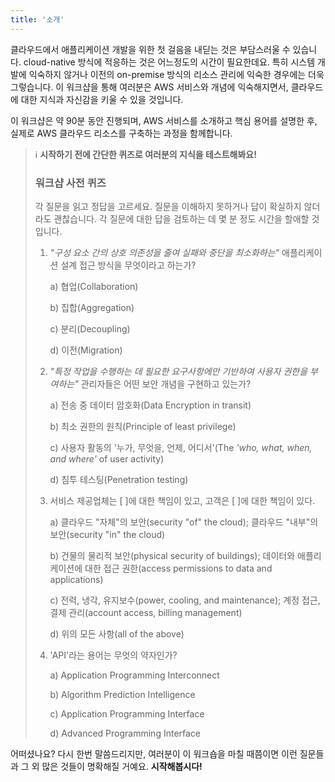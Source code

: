 ```yaml
---
title: '소개'
---
```


클라우드에서 애플리케이션 개발을 위한 첫 걸음을 내딛는 것은 부담스러울 수 있습니다. cloud-native 방식에 적응하는 것은 어느정도의 시간이 필요한데요. 특히 시스템 개발에 익숙하지 않거나 이전의 on-premise 방식의 리소스 관리에 익숙한 경우에는 더욱 그렇습니다. 이 워크샵을 통해 여러분은 AWS 서비스와 개념에 익숙해지면서, 클라우드에 대한 지식과 자신감을 키울 수 있을 것입니다.

이 워크샵은 약 90분 동안 진행되며, AWS 서비스를 소개하고 핵심 용어를 설명한 후, 실제로 AWS 클라우드 리소스를 구축하는 과정을 함께합니다.



> ℹ️ **시작하기 전에 간단한 퀴즈로 여러분의 지식을 테스트해봐요!**
>
> ### **워크샵 사전 퀴즈**
>
> 각 질문을 읽고 정답을 고르세요. 질문을 이해하지 못하거나 답이 확실하지 않더라도 괜찮습니다. 각 질문에 대한 답을 검토하는 데 몇 분 정도 시간을 할애할 것입니다.
>
> 1. *"구성 요소 간의 상호 의존성을 줄여 실패와 중단을 최소화하는"* 애플리케이션 설계 접근 방식을 무엇이라고 하는가?
>
>    a) 협업(Collaboration)
>
>    b) 집합(Aggregation)
>
>    c) 분리(Decoupling)
>
>    d) 이전(Migration)
>
> 2. *"특정 작업을 수행하는 데 필요한 요구사항에만 기반하여 사용자 권한을 부여하는"* 관리자들은 어떤 보안 개념을 구현하고 있는가?
>
>    a) 전송 중 데이터 암호화(Data Encryption in transit)
>
>    b) 최소 권한의 원칙(Principle of least privilege)
>
>    c) 사용자 활동의 '누가, 무엇을, 언제, 어디서'(The *'who, what, when, and where'* of user activity)
>
>    d) 침투 테스팅(Penetration testing)
>
> 3. 서비스 제공업체는 [       ]에 대한 책임이 있고, 고객은 [       ]에 대한 책임이 있다.
>
>    a) 클라우드 "자체"의 보안(security "of" the cloud); 클라우드 "내부"의 보안(security "in" the cloud)
>
>    b) 건물의 물리적 보안(physical security of buildings); 데이터와 애플리케이션에 대한 접근 권한(access permissions to data and applications)
>
>    c) 전력, 냉각, 유지보수(power, cooling, and maintenance); 계정 접근, 결제 관리(account access, billing management)
>
>    d) 위의 모든 사항(all of the above)
>
> 4. 'API'라는 용어는 무엇의 약자인가?
>
>    a) Application Programming Interconnect
>
>    b) Algorithm Prediction Intelligence
>
>    c) Application Programming Interface
>
>    d) Advanced Programming Interface

어떠셨나요? 다시 한번 말씀드리지만, 여러분이 이 워크숍을 마칠 때쯤이면 이런 질문들과 그 외 많은 것들이 명확해질 거예요. **시작해봅시다!**
